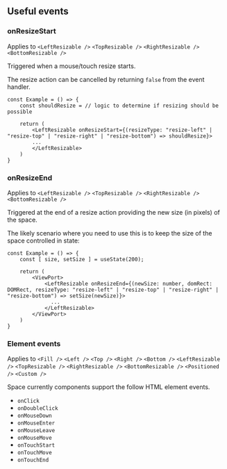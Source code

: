 
<CommonHeader />

<Meta title="React Spaces/Useful events" />

## Useful events

### onResizeStart

Applies to `<LeftResizable />` `<TopResizable />` `<RightResizable />` `<BottomResizable />`

Triggered when a mouse/touch resize starts. 

The resize action can be cancelled by returning `false` from the event handler.

```tsx
const Example = () => {
	const shouldResize = // logic to determine if resizing should be possible

	return (
		<LeftResizable onResizeStart={(resizeType: "resize-left" | "resize-top" | "resize-right" | "resize-bottom") => shouldResize}>
		...
		</LeftResizable>
	)
}
```

### onResizeEnd

Applies to `<LeftResizable />` `<TopResizable />` `<RightResizable />` `<BottomResizable />`

Triggered at the end of a resize action providing the new size (in pixels) of the space.

The likely scenario where you need to use this is to keep the size of the space controlled 
in state:

```tsx
const Example = () => {
	const [ size, setSize ] = useState(200);

	return (
		<ViewPort>
			<LeftResizable onResizeEnd={(newSize: number, domRect: DOMRect, resizeType: "resize-left" | "resize-top" | "resize-right" | "resize-bottom") => setSize(newSize)}>
			  ...
			</LeftResizable>
		</ViewPort>
	)
}
```

### Element events

Applies to `<Fill />` `<Left />` `<Top />` `<Right />` `<Bottom />` `<LeftResizable />` `<TopResizable />` `<RightResizable />` `<BottomResizable />` `<Positioned />` `<Custom />`

Space currently components support the follow HTML element events.

- `onClick`
- `onDoubleClick`
- `onMouseDown`
- `onMouseEnter`
- `onMouseLeave`
- `onMouseMove`
- `onTouchStart`
- `onTouchMove`
- `onTouchEnd`
